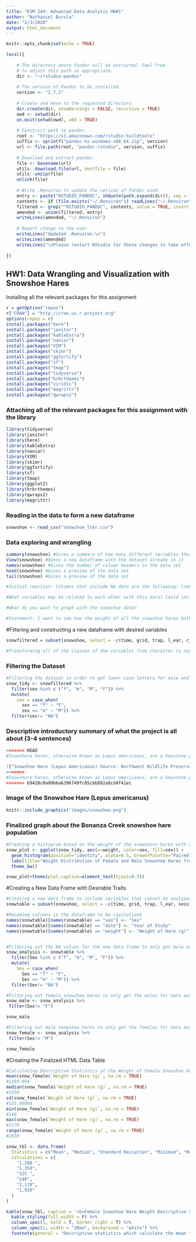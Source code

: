 ```yaml
---
title: "ESM 244: Advanced Data Analysis HW#1"
author: "Nathaniel Burola"
date: "2/3/2020"
output: html_document
---
```


```r
knitr::opts_chunk$set(echo = TRUE)

local({
	
	# The directory where Pandoc will be extracted. Feel free
	# to adjust this path as appropriate.
	dir <- "~/rstudio-pandoc"
	
	# The version of Pandoc to be installed.
	version <- "2.7.1"
	
	# Create and move to the requested directory.
	dir.create(dir, showWarnings = FALSE, recursive = TRUE)
	owd <- setwd(dir)
	on.exit(setwd(owd), add = TRUE)
	
	# Construct path to pandoc.
	root <- "https://s3.amazonaws.com/rstudio-buildtools"
	suffix <- sprintf("pandoc-%s-windows-x86_64.zip", version)
	url <- file.path(root, "pandoc-rstudio", version, suffix)
	
	# Download and extract pandoc.
	file <- basename(url)
	utils::download.file(url, destfile = file)
	utils::unzip(file)
	unlink(file)
	
	# Write .Renviron to update the version of Pandoc used.
	entry <- paste("RSTUDIO_PANDOC", shQuote(path.expand(dir)), sep = " = ")
	contents <- if (file.exists("~/.Renviron")) readLines("~/.Renviron")
	filtered <- grep("^RSTUDIO_PANDOC", contents, value = TRUE, invert = TRUE)
	amended <- union(filtered, entry)
	writeLines(amended, "~/.Renviron")
	
	# Report change to the user.
	writeLines("Updated .Renviron:\n")
	writeLines(amended)
	writeLines("\nPlease restart RStudio for these changes to take effect.")
	
})
```

## HW1: Data Wrangling and Visualization with Snowshoe Hares 

Installing all the relevant packages for this assignment 
```r
r = getOption("repos")
r["CRAN"] = "http://cran.us.r-project.org"
options(repos = r)
install.packages("here")
install.packages("janitor")
install.packages("kableExtra")
install.packages("naniar")
install.packages("VIM")
install.packages("skimr")
install.packages("ggfortify")
install.packages("sf")
install.packages("tmap")
install.packages("tidyverse") 
install.packages("hrbrthemes")
install.packages("viridis")
install.packages("magrittr")
install.packages("qwraps2")
```

### Attaching all of the relevant packages for this assignment with the library 
```r
library(tidyverse)
library(janitor)
library(here)
library(kableExtra)
library(naniar)
library(VIM)
library(skimr)
library(ggfortify)
library(sf)
library(tmap)
library(ggplot2)
library(hrbrthemes)
library(qwraps2)
library(magrittr)
```

### Reading in the data to form a new dataframe 
```r
snowshoe <- read_csv("showshoe_lter.csv")
```

### Data exploring and wrangling 
```r
summary(snowshoe) #Gives a summary of how many different variables there are in the dataframe
View(snowshoe) #Opens a new dataframe with the dataset already in it 
names(snowshoe) #Gives the number of column headers in the data set 
head(snowshoe) #Gives a preview of the data set 
tail(snowshoe) #Gives a preview of the data set 

#Initial reaction: Columns that include NA data are the following: time, right ear, sex, age, hindfoot, and notes. 

#What variables may be related to each other with this data? Could include sex, age, and weight. Maybe grid and date? 

#What do you want to graph with the snowshoe data? 

#Statement: I want to see how the weight of all the snowshoe hares both female and male will vary across the years of the study 
```
 
#Filtering and constructing a new dataframe with desired variables 
```r
snowfiltered = subset(snowshoe, select = -c(time, grid, trap, l_ear, r_ear, hindft, notes, b_key, session_id, study)) #Filtered out all the columns that are not desired in the new dataframe 

#Transforming all of the classes of the variables from character to numeric 
```

### Filtering the Dataset 
```r
#Filtering the dataset in order to get lower case letters for male and females and filtering out the rest of the NA values 
snow_tidy <- snowfiltered %>%  
  filter(sex %in% c ("f", "m", "M", "F")) %>%  
  mutate(
    sex = case_when(
      sex == "f" ~ "F", 
      sex == "m" ~ "M")) %>%  
  filter(sex!= "NA")
```

### Descriptive introductory summary of what the project is all about (3-4 sentences)
```r
<<<<<<< HEAD
#Snowshore hares, otherwise known as Lepus americanus, are a keystone prey species that play an ecologically important role in northern boreal forests and experience population fluctuations of 8-11 years. This capture-recapture study of snowshoe hares was conducted at 5 locales in the Tanana valley from study sites Tok in the east to Clear in the west from 1999-2012 with a time duration of 13 years. Snowshoe hare population densities were the highest in 1999 and declined thereafter. This study did not find any declines in apparent survival during declining densities in these study populations. 

!["Snowshoe Hare (Lepus Americanus) Source: Northwest Wildlife Preservation Society . “Snowshoe Hare.” Northwest Wildlife Preservation Society, 2020, www.northwestwildlife.com/learn/species-reports/snowshoe-hare/."](\images\snowshoe.png)
=======
#Snowshore hares, otherwise known as Lepus americanus, are a keystone prey species that play an ecologically important role in northern boreal forests and experience population fluctuations of 8-11 years. This capture-recapture study of snowshoe hares was conducted at 5 locales in the Tanana valley from study sites Tok in the east to Clear in the west from 1999-2012 with a time duration of 13 years. Snowshoe hare population densities were the highest in 1999 and declined thereafter. This study did not find any declines in apparent survival during declining densities in these study populations 
>>>>>>> b9428c0a99b6a6396749fc05cbb892a8cd4f41ec
```

### Image of the Snowshoe Hare (Lepus americanus) 
```r
knitr::include_graphics("images/snowshoe.png")

```

### Finalized graph about the Bonanza Creek snowshoe hare population  
```r
#Creating a histogram based on the weight of the snowshore hares with a frequency count of the data split between by sex (male/female)
snow_plot <- ggplot(snow_tidy, aes(x=weight, color=sex, fill=sex)) +
  geom_histogram(position="identity", alpha=0.5, brewerPalette="Paired",alpha=0.5) + 
  labs(title="Weight Distribution of Female and Male Snowshoe Hares from 1999 - 2012",x="Weight (g)", y = "Frequency Count of Snowshoe Hares", caption = "Weight distribution of male and female snowshoe hares (Lepus americanus) \n in Bonanza Creek Experimental Forest (1999-2012) \n (Source: https://portal.lternet.edu/nis/metadataviewer?packageid=knb-lter-bnz.55.22)") + 
  theme_bw()

snow_plot+theme(plot.caption=element_text(hjust=0.5))

```

#Creating a New Data Frame with Desirable Traits  
```r

#Creating a new data frame to include variables that cannot be analyzed in the numeric class 
snowtable = subset(snowshoe, select = -c(time, grid, trap, l_ear, session_id, study, notes, b_key, age, r_ear, hindft)) 

#Renaming columns in the dataframe to be capitalized 
names(snowtable)[names(snowtable) == "sex"] <- "Sex"
names(snowtable)[names(snowtable) == "date"] <- "Year of Study"
names(snowtable)[names(snowtable) == "weight"] <- "Weight of Hare (g)"


#Filtering out the NA values for the new data frame to only get male and female 
snow_analysis <- snowtable %>%  
  filter(Sex %in% c ("f", "m", "M", "F")) %>%  
  mutate(
    Sex = case_when(
      Sex == "f" ~ "F", 
      Sex == "m" ~ "M")) %>%  
  filter(Sex!= "NA")

#Filtering out female snowshow hares to only get the males for data analysis results  
snow_male <- snow_analysis %>%  
 filter(Sex!= "F")

snow_male

#Filtering out male snowshow hares to only get the females for data analysis results 
snow_female <- snow_analysis %>%  
 filter(Sex!= "M")

snow_female
```

#Creating the Finalized HTML Data Table 
```r

#Calculating Descriptive Statistics of the Weight of Female Snowshoe Hares 
mean(snow_female$`Weight of Hare (g)`, na.rm = TRUE)
#1289.994
median(snow_female$`Weight of Hare (g)`, na.rm = TRUE)
#1350 
sd(snow_female$`Weight of Hare (g)`, na.rm = TRUE)
#325.08004 
min(snow_female$`Weight of Hare (g)`, na.rm = TRUE)
#240 
max(snow_female$`Weight of Hare (g)`, na.rm = TRUE)
#2170 
range(snow_female$`Weight of Hare (g)`, na.rm = TRUE)
#1930 

snow_tbl <- data.frame(
  Statistics = c("Mean", "Median", "Standard Deviation", "Minimum", "Maximum", "Range"),
  Calculations = c(
    "1,290 ",
    "1,350", 
    "325 ", 
    "240", 
    "2,170", 
    "1,930"
  )
)

kable(snow_tbl, caption = '<b>Female Snowshoe Hare Weight Descriptive Statistics</b>') %>%
  kable_styling(full_width = F) %>% 
  column_spec(1, bold = T, border_right = T) %>%
  column_spec(2, width = "30em", background = "white") %>%  
  footnote(general = "Descriptive statistics which calculate the mean to range of weights for all female snowshoe hare populations in Bonanza Creek Experimental Forest (1999-2012)")    
  
  
```

